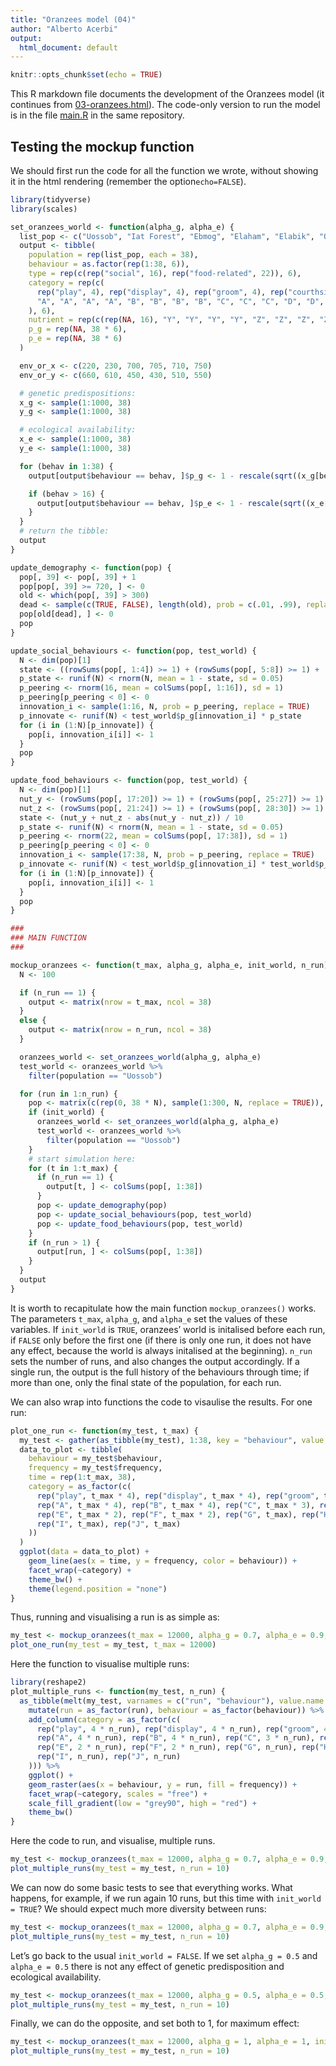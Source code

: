 ```yaml
---
title: "Oranzees model (04)"
author: "Alberto Acerbi"
output:
  html_document: default
---
```


```r
knitr::opts_chunk$set(echo = TRUE)
```

This R markdown file documents the development of the Oranzees model (it continues from [03-oranzees.html](03-oranzees.html)). The code-only version to run the model is in the file [main.R](main.R) in the same repository.

## Testing the mockup function

We should first run the code for all the function we wrote, without showing it in the html rendering (remember the option`echo=FALSE`).

```r
library(tidyverse)
library(scales)

set_oranzees_world <- function(alpha_g, alpha_e) {
  list_pop <- c("Uossob", "Iat Forest", "Ebmog", "Elaham", "Elabik", "Ognodub")
  output <- tibble(
    population = rep(list_pop, each = 38),
    behaviour = as.factor(rep(1:38, 6)),
    type = rep(c(rep("social", 16), rep("food-related", 22)), 6),
    category = rep(c(
      rep("play", 4), rep("display", 4), rep("groom", 4), rep("courthsip", 4),
      "A", "A", "A", "A", "B", "B", "B", "B", "C", "C", "C", "D", "D", "D", "E", "E", "F", "F", "G", "H", "I", "J"
    ), 6),
    nutrient = rep(c(rep(NA, 16), "Y", "Y", "Y", "Y", "Z", "Z", "Z", "Z", "Y", "Y", "Y", "Z", "Z", "Z", "Y", "Y", "Z", "Z", "Y", "Z", "Y", "Z"), 6),
    p_g = rep(NA, 38 * 6),
    p_e = rep(NA, 38 * 6)
  )

  env_or_x <- c(220, 230, 700, 705, 710, 750)
  env_or_y <- c(660, 610, 450, 430, 510, 550)

  # genetic predispositions:
  x_g <- sample(1:1000, 38)
  y_g <- sample(1:1000, 38)

  # ecological availability:
  x_e <- sample(1:1000, 38)
  y_e <- sample(1:1000, 38)

  for (behav in 1:38) {
    output[output$behaviour == behav, ]$p_g <- 1 - rescale(sqrt((x_g[behav] - env_or_x)^2 + (y_g[behav] - env_or_y)^2), to = c(1 - alpha_g, alpha_g))

    if (behav > 16) {
      output[output$behaviour == behav, ]$p_e <- 1 - rescale(sqrt((x_e[behav] - env_or_x)^2 + (y_e[behav] - env_or_y)^2), to = c(1 - alpha_e, alpha_e))
    }
  }
  # return the tibble:
  output
}

update_demography <- function(pop) {
  pop[, 39] <- pop[, 39] + 1
  pop[pop[, 39] >= 720, ] <- 0
  old <- which(pop[, 39] > 300)
  dead <- sample(c(TRUE, FALSE), length(old), prob = c(.01, .99), replace = TRUE)
  pop[old[dead], ] <- 0
  pop
}

update_social_behaviours <- function(pop, test_world) {
  N <- dim(pop)[1]
  state <- ((rowSums(pop[, 1:4]) >= 1) + (rowSums(pop[, 5:8]) >= 1) + (rowSums(pop[, 9:12]) >= 1) + (rowSums(pop[, 13:16]) >= 1)) / 4
  p_state <- runif(N) < rnorm(N, mean = 1 - state, sd = 0.05)
  p_peering <- rnorm(16, mean = colSums(pop[, 1:16]), sd = 1)
  p_peering[p_peering < 0] <- 0
  innovation_i <- sample(1:16, N, prob = p_peering, replace = TRUE)
  p_innovate <- runif(N) < test_world$p_g[innovation_i] * p_state
  for (i in (1:N)[p_innovate]) {
    pop[i, innovation_i[i]] <- 1
  }
  pop
}

update_food_behaviours <- function(pop, test_world) {
  N <- dim(pop)[1]
  nut_y <- (rowSums(pop[, 17:20]) >= 1) + (rowSums(pop[, 25:27]) >= 1) + (rowSums(pop[, 31:32]) >= 1) + pop[, 35] + pop[, 37]
  nut_z <- (rowSums(pop[, 21:24]) >= 1) + (rowSums(pop[, 28:30]) >= 1) + (rowSums(pop[, 33:34]) >= 1) + pop[, 36] + pop[, 38]
  state <- (nut_y + nut_z - abs(nut_y - nut_z)) / 10
  p_state <- runif(N) < rnorm(N, mean = 1 - state, sd = 0.05)
  p_peering <- rnorm(22, mean = colSums(pop[, 17:38]), sd = 1)
  p_peering[p_peering < 0] <- 0
  innovation_i <- sample(17:38, N, prob = p_peering, replace = TRUE)
  p_innovate <- runif(N) < test_world$p_g[innovation_i] * test_world$p_e[innovation_i] * p_state
  for (i in (1:N)[p_innovate]) {
    pop[i, innovation_i[i]] <- 1
  }
  pop
}

###
### MAIN FUNCTION
###

mockup_oranzees <- function(t_max, alpha_g, alpha_e, init_world, n_run) {
  N <- 100

  if (n_run == 1) {
    output <- matrix(nrow = t_max, ncol = 38)
  }
  else {
    output <- matrix(nrow = n_run, ncol = 38)
  }

  oranzees_world <- set_oranzees_world(alpha_g, alpha_e)
  test_world <- oranzees_world %>%
    filter(population == "Uossob")

  for (run in 1:n_run) {
    pop <- matrix(c(rep(0, 38 * N), sample(1:300, N, replace = TRUE)), nrow = N, byrow = FALSE)
    if (init_world) {
      oranzees_world <- set_oranzees_world(alpha_g, alpha_e)
      test_world <- oranzees_world %>%
        filter(population == "Uossob")
    }
    # start simulation here:
    for (t in 1:t_max) {
      if (n_run == 1) {
        output[t, ] <- colSums(pop[, 1:38])
      }
      pop <- update_demography(pop)
      pop <- update_social_behaviours(pop, test_world)
      pop <- update_food_behaviours(pop, test_world)
    }
    if (n_run > 1) {
      output[run, ] <- colSums(pop[, 1:38])
    }
  }
  output
}
```

It is worth to recapitulate how the main function `mockup_oranzees()` works. The parameters `t_max`, `alpha_g`, and `alpha_e` set the values of these variables. If `init_world` is `TRUE`, oranzees' world is initalised before each run, if `FALSE` only before the first one (if there is only one run, it does not have any effect, because the world is always initalised at the beginning). `n_run` sets the number of runs, and also changes the output accordingly. If a single run, the output is the full history of the behaviours through time; if more than one, only the final state of the population, for each run. 

We can also wrap into functions the code to visaulise the results. For one run:

```r
plot_one_run <- function(my_test, t_max) {
  my_test <- gather(as_tibble(my_test), 1:38, key = "behaviour", value = "frequency")
  data_to_plot <- tibble(
    behaviour = my_test$behaviour,
    frequency = my_test$frequency,
    time = rep(1:t_max, 38),
    category = as_factor(c(
      rep("play", t_max * 4), rep("display", t_max * 4), rep("groom", t_max * 4), rep("courthsip", t_max * 4),
      rep("A", t_max * 4), rep("B", t_max * 4), rep("C", t_max * 3), rep("D", t_max * 3),
      rep("E", t_max * 2), rep("F", t_max * 2), rep("G", t_max), rep("H", t_max),
      rep("I", t_max), rep("J", t_max)
    ))
  )
  ggplot(data = data_to_plot) +
    geom_line(aes(x = time, y = frequency, color = behaviour)) +
    facet_wrap(~category) +
    theme_bw() +
    theme(legend.position = "none")
}
```

Thus, running and visualising a run is as simple as:

```r
my_test <- mockup_oranzees(t_max = 12000, alpha_g = 0.7, alpha_e = 0.9, init_world = FALSE, n_run = 1)
plot_one_run(my_test = my_test, t_max = 12000)
```

Here the function to visualise multiple runs:

```r
library(reshape2)
plot_multiple_runs <- function(my_test, n_run) {
  as_tibble(melt(my_test, varnames = c("run", "behaviour"), value.name = "frequency")) %>%
    mutate(run = as_factor(run), behaviour = as_factor(behaviour)) %>%
    add_column(category = as_factor(c(
      rep("play", 4 * n_run), rep("display", 4 * n_run), rep("groom", 4 * n_run), rep("courthsip", 4 * n_run),
      rep("A", 4 * n_run), rep("B", 4 * n_run), rep("C", 3 * n_run), rep("D", 3 * n_run),
      rep("E", 2 * n_run), rep("F", 2 * n_run), rep("G", n_run), rep("H", n_run),
      rep("I", n_run), rep("J", n_run)
    ))) %>%
    ggplot() +
    geom_raster(aes(x = behaviour, y = run, fill = frequency)) +
    facet_wrap(~category, scales = "free") +
    scale_fill_gradient(low = "grey90", high = "red") +
    theme_bw()
}
```

Here the code to run, and visualise, multiple runs.

```r
my_test <- mockup_oranzees(t_max = 12000, alpha_g = 0.7, alpha_e = 0.9, init_world = FALSE, n_run = 10)
plot_multiple_runs(my_test = my_test, n_run = 10)
```

We can now do some basic tests to see that everything works. What happens, for example, if we run again 10 runs, but this time with `init_world = TRUE`? We should expect much more diversity between runs:

```r
my_test <- mockup_oranzees(t_max = 12000, alpha_g = 0.7, alpha_e = 0.9, init_world = TRUE, n_run = 10)
plot_multiple_runs(my_test = my_test, n_run = 10)
```

Let's go back to the usual `init_world = FALSE`. If we set `alpha_g = 0.5` and `alpha_e = 0.5` there is not any effect of genetic predisposition and ecological availability. 

```r
my_test <- mockup_oranzees(t_max = 12000, alpha_g = 0.5, alpha_e = 0.5, init_world = FALSE, n_run = 10)
plot_multiple_runs(my_test = my_test, n_run = 10)
```

Finally, we can do the opposite, and set both to $1$, for maximum effect:

```r
my_test <- mockup_oranzees(t_max = 12000, alpha_g = 1, alpha_e = 1, init_world = FALSE, n_run = 10)
plot_multiple_runs(my_test = my_test, n_run = 10)
```



